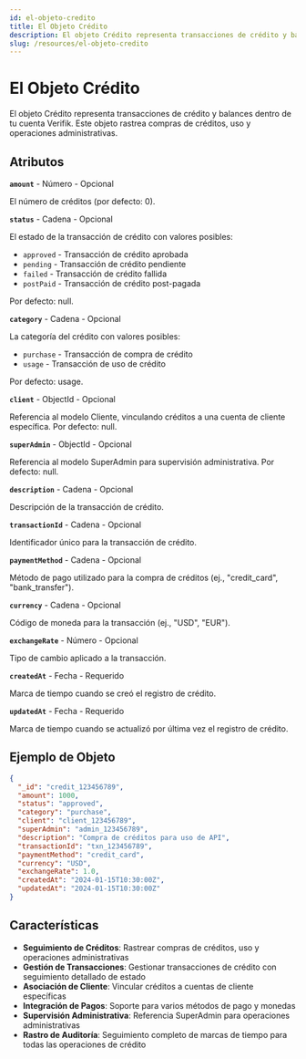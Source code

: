 ```yaml
---
id: el-objeto-credito
title: El Objeto Crédito
description: El objeto Crédito representa transacciones de crédito y balances dentro de tu cuenta Verifik
slug: /resources/el-objeto-credito
---
```



# El Objeto Crédito

El objeto Crédito representa transacciones de crédito y balances dentro de tu cuenta Verifik. Este objeto rastrea compras de créditos, uso y operaciones administrativas.

## Atributos

**`amount`** - Número - Opcional

El número de créditos (por defecto: 0).

**`status`** - Cadena - Opcional

El estado de la transacción de crédito con valores posibles:

* `approved` - Transacción de crédito aprobada
* `pending` - Transacción de crédito pendiente
* `failed` - Transacción de crédito fallida
* `postPaid` - Transacción de crédito post-pagada

Por defecto: null.

**`category`** - Cadena - Opcional

La categoría del crédito con valores posibles:

* `purchase` - Transacción de compra de crédito
* `usage` - Transacción de uso de crédito

Por defecto: usage.

**`client`** - ObjectId - Opcional

Referencia al modelo Cliente, vinculando créditos a una cuenta de cliente específica. Por defecto: null.

**`superAdmin`** - ObjectId - Opcional

Referencia al modelo SuperAdmin para supervisión administrativa. Por defecto: null.

**`description`** - Cadena - Opcional

Descripción de la transacción de crédito.

**`transactionId`** - Cadena - Opcional

Identificador único para la transacción de crédito.

**`paymentMethod`** - Cadena - Opcional

Método de pago utilizado para la compra de créditos (ej., "credit_card", "bank_transfer").

**`currency`** - Cadena - Opcional

Código de moneda para la transacción (ej., "USD", "EUR").

**`exchangeRate`** - Número - Opcional

Tipo de cambio aplicado a la transacción.

**`createdAt`** - Fecha - Requerido

Marca de tiempo cuando se creó el registro de crédito.

**`updatedAt`** - Fecha - Requerido

Marca de tiempo cuando se actualizó por última vez el registro de crédito.

## Ejemplo de Objeto

<Tabs>
  <TabItem value="ejemplo" label="Ejemplo">

```json
{
  "_id": "credit_123456789",
  "amount": 1000,
  "status": "approved",
  "category": "purchase",
  "client": "client_123456789",
  "superAdmin": "admin_123456789",
  "description": "Compra de créditos para uso de API",
  "transactionId": "txn_123456789",
  "paymentMethod": "credit_card",
  "currency": "USD",
  "exchangeRate": 1.0,
  "createdAt": "2024-01-15T10:30:00Z",
  "updatedAt": "2024-01-15T10:30:00Z"
}
```

  </TabItem>
</Tabs>

## Características

-   **Seguimiento de Créditos**: Rastrear compras de créditos, uso y operaciones administrativas
-   **Gestión de Transacciones**: Gestionar transacciones de crédito con seguimiento detallado de estado
-   **Asociación de Cliente**: Vincular créditos a cuentas de cliente específicas
-   **Integración de Pagos**: Soporte para varios métodos de pago y monedas
-   **Supervisión Administrativa**: Referencia SuperAdmin para operaciones administrativas
-   **Rastro de Auditoría**: Seguimiento completo de marcas de tiempo para todas las operaciones de crédito

